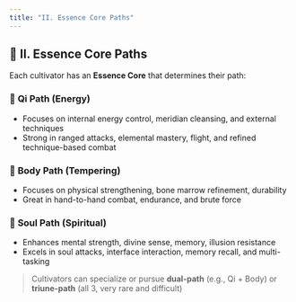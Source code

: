 ```yaml
---
title: "II. Essence Core Paths"
---
```



## 🔮 **II. Essence Core Paths**

Each cultivator has an **Essence Core** that determines their path:

### 🔹 **Qi Path (Energy)**
- Focuses on internal energy control, meridian cleansing, and external techniques
- Strong in ranged attacks, elemental mastery, flight, and refined technique-based combat

### 🔹 **Body Path (Tempering)**
- Focuses on physical strengthening, bone marrow refinement, durability
- Great in hand-to-hand combat, endurance, and brute force

### 🔹 **Soul Path (Spiritual)**
- Enhances mental strength, divine sense, memory, illusion resistance
- Excels in soul attacks, interface interaction, memory recall, and multi-tasking

> Cultivators can specialize or pursue **dual-path** (e.g., Qi + Body) or **triune-path** (all 3, very rare and difficult)
